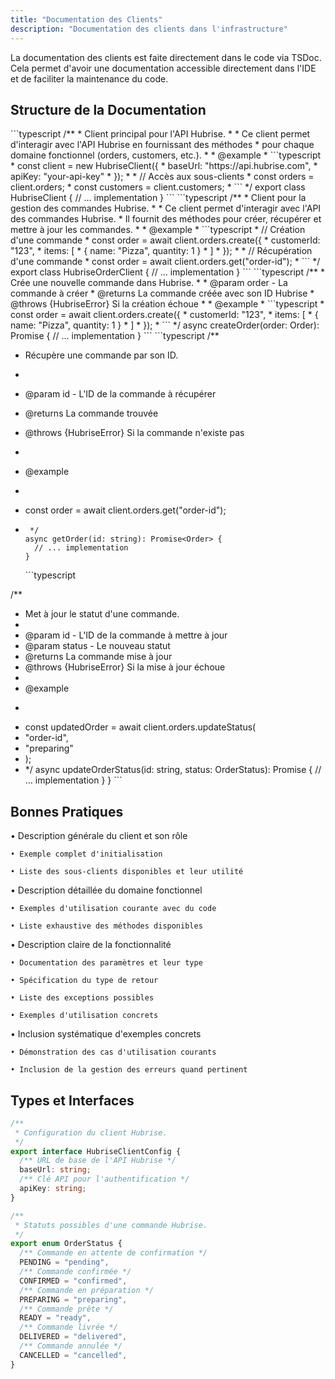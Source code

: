 ```yaml
---
title: "Documentation des Clients"
description: "Documentation des clients dans l'infrastructure"
---
```


<Info>
  La documentation des clients est faite directement dans le code via TSDoc.
  Cela permet d'avoir une documentation accessible directement dans l'IDE et de
  faciliter la maintenance du code.
</Info>

## Structure de la Documentation

<Steps>
  <Step title="Client Principal">
    ```typescript
    /**
     * Client principal pour l'API Hubrise.
     *
     * Ce client permet d'interagir avec l'API Hubrise en fournissant des méthodes
     * pour chaque domaine fonctionnel (orders, customers, etc.).
     *
     * @example
     * ```typescript
     * const client = new HubriseClient({
     *   baseUrl: "https://api.hubrise.com",
     *   apiKey: "your-api-key"
     * });
     *
     * // Accès aux sous-clients
     * const orders = client.orders;
     * const customers = client.customers;
     * ```
     */
    export class HubriseClient {
      // ... implementation
    }
    ```
  </Step>

  <Step title="Sous-clients">
    ```typescript
 /**
 * Client pour la gestion des commandes Hubrise.
 *
 * Ce client permet d'interagir avec l'API des commandes Hubrise.
 * Il fournit des méthodes pour créer, récupérer et mettre à jour les commandes.
 *
 * @example
 * ```typescript
 * // Création d'une commande
 * const order = await client.orders.create({
 *   customerId: "123",
 *   items: [
 *     { name: "Pizza", quantity: 1 }
 *   ]
 * });
 *
 * // Récupération d'une commande
 * const order = await client.orders.get("order-id");
 * ```
 */
export class HubriseOrderClient {
      // ... implementation
    }
    ```
  </Step>

  <Step title="Nouvelle Commande">
    ```typescript
/**
   * Crée une nouvelle commande dans Hubrise.
   *
   * @param order - La commande à créer
   * @returns La commande créée avec son ID Hubrise
   * @throws {HubriseError} Si la création échoue
   *
   * @example
   * ```typescript
   * const order = await client.orders.create({
   *   customerId: "123",
   *   items: [
   *     { name: "Pizza", quantity: 1 }
   *   ]
   * });
   * ```
   */
  async createOrder(order: Order): Promise<Order> {
    // ... implementation
  }
    ```
  </Step>

  <Step title="Commande par id">
    ```typescript
/**

- Récupère une commande par son ID.
-
- @param id - L'ID de la commande à récupérer
- @returns La commande trouvée
- @throws {HubriseError} Si la commande n'existe pas
-
- @example
- ```typescript
- const order = await client.orders.get("order-id");
- ```
   */
  async getOrder(id: string): Promise<Order> {
    // ... implementation
  }
    ```
  </Step>

  <Step title="Mise a jour de la commande">
    ```typescript

/**

- Met à jour le statut d'une commande.
-
- @param id - L'ID de la commande à mettre à jour
- @param status - Le nouveau statut
- @returns La commande mise à jour
- @throws {HubriseError} Si la mise à jour échoue
-
- @example
- ```typescript

- const updatedOrder = await client.orders.updateStatus(
- "order-id",
- "preparing"
- );
- 
     */
    async updateOrderStatus(id: string, status: OrderStatus): Promise<Order> {
      // ... implementation
    }
  }
      ```
  </Step>
</Steps>

## Bonnes Pratiques

<Steps>
  <Step title="Documentation du Client Principal">
    • Description générale du client et son rôle

    • Exemple complet d'initialisation

    • Liste des sous-clients disponibles et leur utilité

  </Step>

  <Step title="Documentation des Sous-clients">
    • Description détaillée du domaine fonctionnel

    • Exemples d'utilisation courante avec du code

    • Liste exhaustive des méthodes disponibles

  </Step>

  <Step title="Documentation des Méthodes">
    • Description claire de la fonctionnalité

    • Documentation des paramètres et leur type

    • Spécification du type de retour

    • Liste des exceptions possibles

    • Exemples d'utilisation concrets

  </Step>

  <Step title="Exemples de Code">
    • Inclusion systématique d'exemples concrets

    • Démonstration des cas d'utilisation courants

    • Inclusion de la gestion des erreurs quand pertinent

  </Step>
</Steps>

## Types et Interfaces

```typescript
/**
 * Configuration du client Hubrise.
 */
export interface HubriseClientConfig {
  /** URL de base de l'API Hubrise */
  baseUrl: string;
  /** Clé API pour l'authentification */
  apiKey: string;
}

/**
 * Statuts possibles d'une commande Hubrise.
 */
export enum OrderStatus {
  /** Commande en attente de confirmation */
  PENDING = "pending",
  /** Commande confirmée */
  CONFIRMED = "confirmed",
  /** Commande en préparation */
  PREPARING = "preparing",
  /** Commande prête */
  READY = "ready",
  /** Commande livrée */
  DELIVERED = "delivered",
  /** Commande annulée */
  CANCELLED = "cancelled",
}
```

